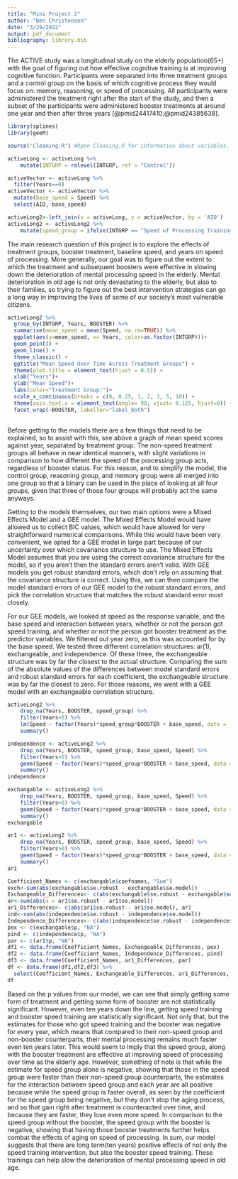 ```yaml
---
title: "Mini Project 2"
author: "Ben Christensen"
date: "3/29/2022"
output: pdf_document
bibliography: library.bib
---
```

\section{Introduction}
The ACTIVE study was a longitudinal study on the elderly population(65+) with the goal of figuring out how effective cognitive training is at improving cognitive function. Participants were separated into three treatment groups and a control group on the basis of which cognitive process they would focus on: memory, reasoning, or speed of processing. All participants were administered the treatment right after the start of the study, and then a subset of the participants were administered booster treatments at around one year and then after three years [@pmid24417410;@pmid24385638]. 
```r
library(splines)
library(geeM)
```
```r
source('Cleaning.R') #Open Cleaning.R for information about variables.
```

```r
activeLong <- activeLong %>%
    mutate(INTGRP = relevel(INTGRP, ref = "Control"))

activeVector <- activeLong %>%
  filter(Years==0)
activeVector <- activeVector %>%
  mutate(base_speed = Speed) %>%
  select(AID, base_speed)

activeLong2<-left_join(x = activeLong, y = activeVector, by = 'AID')
activeLong2 <- activeLong2 %>%
    mutate(speed_group = ifelse(INTGRP == "Speed of Processing Training", 1, 0))
```
The main research question of this project is to explore the effects of treatment groups, booster treatment, baseline speed, and years on speed of processing. More generally, our goal was to figure out the extent to which the treatment and subsequent boosters were effective in slowing down the deterioration of mental processing speed in the elderly. Mental deterioration in old age is not only devastating to the elderly, but also to their families, so trying to figure out the best intervention strategies can go a long way in improving the lives of some of our society’s most vulnerable citizens.

\section{Models}

```r
activeLong2 %>% 
  group_by(INTGRP, Years, BOOSTER) %>%
  summarise(mean_speed = mean(Speed, na.rm=TRUE)) %>%
  ggplot(aes(y=mean_speed, x= Years, color=as.factor(INTGRP)))+
  geom_point() +
  geom_line() +
  theme_classic() +
  ggtitle("Mean Speed Over Time Across Treatment Groups") +
  theme(plot.title = element_text(hjust = 0.5)) +
  xlab("Years")+
  ylab("Mean Speed")+
  labs(color="Treatment Group:")+
  scale_x_continuous(breaks = c(0, 0.25, 1, 2, 3, 5, 10)) +
  theme(axis.text.x = element_text(angle= 90, vjust= 0.125, hjust=0)) +
  facet_wrap(~BOOSTER, labeller="label_both")
 
```
Before getting to the models there are a few things that need to be explained, so to assist with this, see above a graph of mean speed scores against year, separated by treatment group. The non-speed treatment groups all behave in near identical manners, with slight variations in comparison to how different the speed of the processing group acts, regardless of booster status. For this reason, and to simplify the model, the control group, reasoning group, and memory group were all merged into one group so that a binary can be used in the place of looking at all four groups, given that three of those four groups will probably act the same anyways. 

Getting to the models themselves, our two main options were a Mixed Effects Model and a GEE model. The Mixed Effects Model would have allowed us to collect BIC values, which would have allowed for very straightforward numerical comparisons. While this would have been very convenient, we opted for a GEE model in large part because of our uncertainty over which covariance structure to use. The Mixed Effects Model assumes that you are using the correct covariance structure for the model, so if you aren't then the standard errors aren't valid. With GEE models you get robust standard errors, which don't rely on assuming that the covariance structure is correct. Using this, we can then compare the model standard errors of our GEE model to the robust standard errors, and pick the correlation structure that matches the robust standard error most closely. 

For our GEE models, we looked at speed as the response variable, and the base speed and  interaction between years, whether or not the person got speed training, and whether or not the person got booster treatment as the predictor variables. We filtered out year zero, as this was accounted for by the base speed. We tested three different correlation structures: ar(1), exchangeable, and independence. Of these three, the exchangeable structure was by far the closest to the actual structure. Comparing the sum of the absolute values of the differences between model standard errors and robust standard errors for each coefficient, the exchangeable structure was by far the closest to zero. For those reasons, we went with a GEE model with an exchangeable correlation structure.

```r
activeLong2 %>%
    drop_na(Years, BOOSTER, speed_group) %>%
    filter(Years>0) %>%
    lm(Speed ~ factor(Years)*speed_group*BOOSTER + base_speed, data = .) %>%
    summary()
```
```r
independence <- activeLong2 %>%
    drop_na(Years, BOOSTER, speed_group, base_speed, Speed) %>%
    filter(Years>0) %>%
    geem(Speed ~ factor(Years)*speed_group*BOOSTER + base_speed, data = ., id=AID, corstr= "independence") %>%
    summary()
independence
```
```r
exchangable <- activeLong2 %>%
    drop_na(Years, BOOSTER, speed_group, base_speed, Speed) %>%
    filter(Years>0) %>%
    geem(Speed ~ factor(Years)*speed_group*BOOSTER + base_speed, data = ., id=AID, corstr= "exchangeable") %>%
    summary()
exchangable
```
```r
ar1 <- activeLong2 %>%
    drop_na(Years, BOOSTER, speed_group, base_speed, Speed) %>%
    filter(Years>0) %>%
    geem(Speed ~ factor(Years)*speed_group*BOOSTER + base_speed, data = ., id=AID, corstr= "ar1") %>%
    summary()
ar1
```
```r
Coefficient_Names <- c(exchangable$coefnames, "Sum")
exch<-sum(abs(exchangable$se.robust - exchangable$se.model))
Exchangeable_Differences<- c(abs(exchangable$se.robust - exchangable$se.model), exch)
ar<-sum(abs(x = ar1$se.robust - ar1$se.model))
ar1_Differences<- c(abs(ar1$se.robust - ar1$se.model), ar)
ind<-sum(abs(independence$se.robust - independence$se.model))
Independence_Differences<- c(abs(independence$se.robust - independence$se.model), ind)
pex <- c(exchangable$p, "NA")
pind <- c(independence$p, "NA")
par <- c(ar1$p, "NA")
df1 <- data.frame(Coefficient_Names, Exchangeable_Differences, pex)
df2 <- data.frame(Coefficient_Names, Independence_Differences, pind)
df3 <- data.frame(Coefficient_Names, ar1_Differences, par)
df <- data.frame(df1,df2,df3) %>%
  select(Coefficient_Names, Exchangeable_Differences, ar1_Differences, Independence_Differences)
df
```

\section{Conclusions}
Based on the p values from our model, we can see that simply getting some form of treatment and getting some form of booster are not statistically significant. However, even ten years down the line, getting speed training and booster speed training are statistically significant. Not only that, but the estimates for those who got speed training and the booster was negative for every year, which means that compared to their non-speed group and non-booster counterparts, their mental processing remains much faster even ten years later. This would seem to imply that the speed group, along with the booster treatment are effective at improving speed of processing over time as the elderly age. However, something of note is that while the estimate for speed group alone is negative, showing that those in the speed group were faster than their non-speed group counterparts, the estimates for the interaction between speed group and each year are all positive because while the speed group is faster overall, as seen by the coefficient for the speed group being negative, but they don't stop the aging process, and so that gain right after treatment is counteracted over time, and because they are faster, they lose even more speed. In comparison to the speed group without the booster, the speed group with the booster is negative, showing that having those booster treatments further helps combat the effects of aging on speed of processing. In sum, our model suggests that there are long term(ten years) positive effects of not only the speed training intervention, but also the booster speed training. These trainings can help slow the deterioration of mental processing speed in old age.

\section{Refrences}